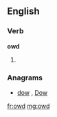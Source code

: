 ==English==

===Verb===
'''owd'''

# {{archaic}} {{past of|[[owe]]}}

===Anagrams===
* [[dow#English|dow]] , [[Dow#English|Dow]]

[[fr:owd]]
[[mg:owd]]